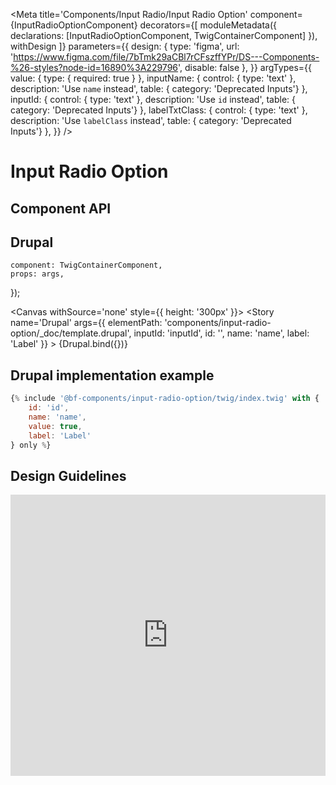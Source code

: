 
<Meta
    title='Components/Input Radio/Input Radio Option'
    component={InputRadioOptionComponent}
    decorators={[
        moduleMetadata({ declarations: [InputRadioOptionComponent, TwigContainerComponent] }),
        withDesign
    ]}
    parameters={{
        design: {
            type: 'figma',
            url: 'https://www.figma.com/file/7bTmk29aCBl7rCFszffYPr/DS---Components-%26-styles?node-id=16890%3A229796',
            disable: false
        },
    }}
    argTypes={{
        value: {
            type: { required: true }
        },
        inputName: {
            control: { type: 'text' },
            description: 'Use `name` instead',
            table: { category: 'Deprecated Inputs'}
        },
        inputId: {
            control: { type: 'text' },
            description: 'Use `id` instead',
            table: { category: 'Deprecated Inputs'}
        },
        labelTxtClass: {
            control: { type: 'text' },
            description: 'Use `labelClass` instead',
            table: { category: 'Deprecated Inputs'}
        },
    }}
/>

# Input Radio Option

## Component API

<ArgsTable of={InputRadioOptionComponent} />

## Drupal

    component: TwigContainerComponent,
    props: args,
});

<Canvas withSource='none' style={{ height: '300px' }}>
    <Story
        name='Drupal'
        args={{
            elementPath: 'components/input-radio-option/_doc/template.drupal',
            inputId: 'inputId',
            id: '',
            name: 'name',
            label: 'Label'
        }}
    >
        {Drupal.bind({})}
    </Story>
</Canvas>

## Drupal implementation example

```jsx
{% include '@bf-components/input-radio-option/twig/index.twig' with {
    id: 'id',
    name: 'name',
    value: true,
    label: 'Label'
} only %}
```

## Design Guidelines

<iframe width='100%' height='450' src='https://www.figma.com/embed?embed_host=share&url=https%3A%2F%2Fwww.figma.com%2Ffile%2F7bTmk29aCBl7rCFszffYPr%2FDS---Components-%2526-styles%3Fnode-id%3D16890%253A229796' frameBorder='0' allowFullScreen></iframe>